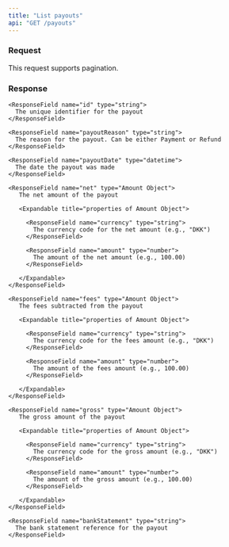 ```yaml
---
title: "List payouts"
api: "GET /payouts"
---
```


### Request

This request supports pagination.


### Response

<ResponseField name="payouts" type="Array of Payout Object">
  <Expandable title="properties of Payout Objects">

    <ResponseField name="id" type="string">
      The unique identifier for the payout
    </ResponseField>

    <ResponseField name="payoutReason" type="string">
      The reason for the payout. Can be either Payment or Refund
    </ResponseField>

    <ResponseField name="payoutDate" type="datetime">
      The date the payout was made
    </ResponseField>

    <ResponseField name="net" type="Amount Object">
       The net amount of the payout

       <Expandable title="properties of Amount Object">

         <ResponseField name="currency" type="string">
           The currency code for the net amount (e.g., "DKK")
         </ResponseField>

         <ResponseField name="amount" type="number">
           The amount of the net amount (e.g., 100.00)
         </ResponseField>

       </Expandable>
    </ResponseField>

    <ResponseField name="fees" type="Amount Object">
       The fees subtracted from the payout

       <Expandable title="properties of Amount Object">

         <ResponseField name="currency" type="string">
           The currency code for the fees amount (e.g., "DKK")
         </ResponseField>

         <ResponseField name="amount" type="number">
           The amount of the fees amount (e.g., 100.00)
         </ResponseField>

       </Expandable>
    </ResponseField>

    <ResponseField name="gross" type="Amount Object">
       The gross amount of the payout

       <Expandable title="properties of Amount Object">

         <ResponseField name="currency" type="string">
           The currency code for the gross amount (e.g., "DKK")
         </ResponseField>

         <ResponseField name="amount" type="number">
           The amount of the gross amount (e.g., 100.00)
         </ResponseField>

       </Expandable>
    </ResponseField>

    <ResponseField name="bankStatement" type="string">
      The bank statement reference for the payout
    </ResponseField>

  </Expandable>
</ResponseField>
